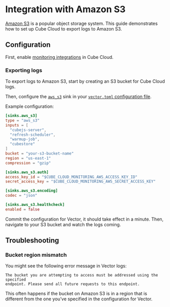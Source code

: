 # Integration with Amazon S3

[Amazon S3](https://aws.amazon.com/s3/) is a popular object storage system.
This guide demonstrates how to set up Cube Cloud to export logs to Amazon S3.

## Configuration

First, enable [monitoring integrations][ref-monitoring-integrations] in Cube
Cloud.

### Exporting logs

To export logs to Amazon S3, start by creating an S3 bucket for Cube Cloud logs.

Then, configure the [`aws_s3`](https://vector.dev/docs/reference/configuration/sinks/aws_s3/)
sink in your [`vector.toml` configuration file][ref-monitoring-integrations-conf].

Example configuration:

```toml
[sinks.aws_s3]
type = "aws_s3"
inputs = [
  "cubejs-server",
  "refresh-scheduler",
  "warmup-job",
  "cubestore"
]
bucket = "your-s3-bucket-name"
region = "us-east-1"
compression = "gzip"

[sinks.aws_s3.auth]
access_key_id = "$CUBE_CLOUD_MONITORING_AWS_ACCESS_KEY_ID"
secret_access_key = "$CUBE_CLOUD_MONITORING_AWS_SECRET_ACCESS_KEY"

[sinks.aws_s3.encoding]
codec = "json"

[sinks.aws_s3.healthcheck]
enabled = false
```

Commit the configuration for Vector, it should take effect in a minute. Then,
navigate to your S3 bucket and watch the logs coming.

## Troubleshooting

### Bucket region mismatch

You might see the following error message in Vector logs:

```
The bucket you are attempting to access must be addressed using the specified
endpoint. Please send all future requests to this endpoint.
```

This often happens if the bucket on Amazon S3 is in a region that is different
from the one you’ve specified in the configuration for Vector.


[ref-monitoring-integrations]: /product/workspace/monitoring
[ref-monitoring-integrations-conf]: /product/workspace/monitoring#configuration
